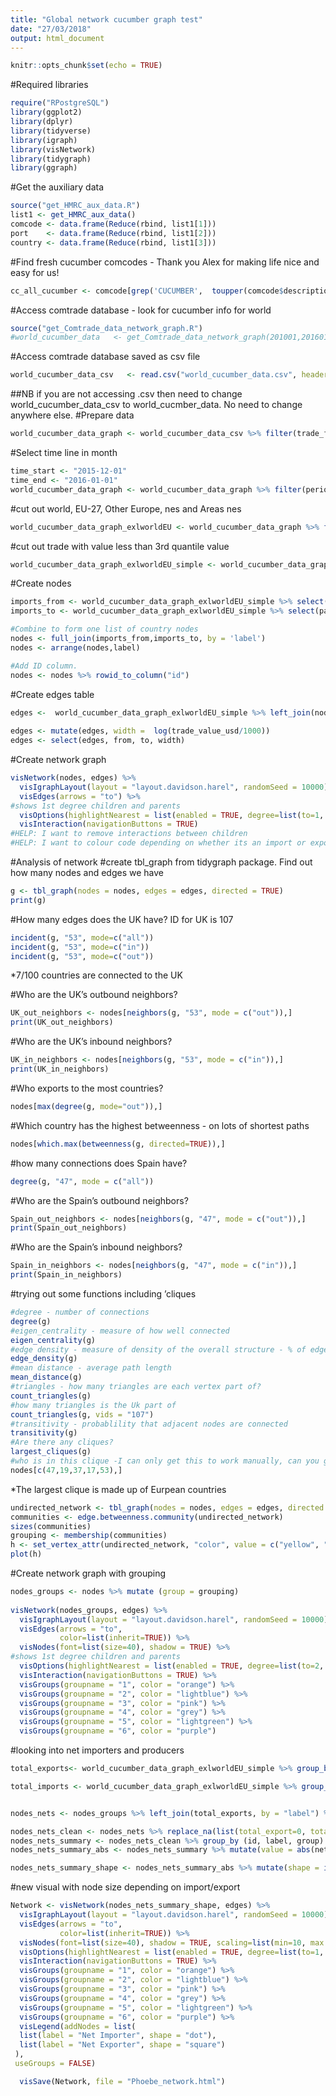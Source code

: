 ```yaml
---
title: "Global network cucumber graph test"
date: "27/03/2018"
output: html_document
---
```


```r
knitr::opts_chunk$set(echo = TRUE)
```

#Required libraries
```r
require("RPostgreSQL")
library(ggplot2)
library(dplyr)
library(tidyverse)
library(igraph)
library(visNetwork)
library(tidygraph)
library(ggraph)
```

#Get the auxiliary data
```r
source("get_HMRC_aux_data.R")
list1 <- get_HMRC_aux_data()
comcode <- data.frame(Reduce(rbind, list1[1]))
port    <- data.frame(Reduce(rbind, list1[2]))
country <- data.frame(Reduce(rbind, list1[3]))
```

#Find fresh cucumber comcodes - Thank you Alex for making life nice and easy for us! 
```r
cc_all_cucumber <- comcode[grep('CUCUMBER',  toupper(comcode$description)),]
```

#Access comtrade database - look for cucumber info for world
```r
source("get_Comtrade_data_network_graph.R")
#world_cucumber_data   <- get_Comtrade_data_network_graph(201001,201601,"default","070700")
```

#Access comtrade database saved as csv file
```r
world_cucumber_data_csv   <- read.csv("world_cucumber_data.csv", header = TRUE, sep = ",")
```

##NB if you are not accessing .csv then need to change world_cucumber_data_csv to world_cucmber_data. No need to change anywhere else. 
#Prepare data
```r
world_cucumber_data_graph <- world_cucumber_data_csv %>% filter(trade_flow=="Imports") %>% select(period,reporter,partner,trade_value_usd) %>% mutate(period = paste0(period,"01")) %>% mutate(period = as.Date(period, "%Y%m%d"))
```

#Select time line in month
```r
time_start <- "2015-12-01"
time_end <- "2016-01-01"
world_cucumber_data_graph <- world_cucumber_data_graph %>% filter(period < time_end & period >= time_start) 
```

#cut out world, EU-27, Other Europe, nes and Areas nes
```r
world_cucumber_data_graph_exlworldEU <- world_cucumber_data_graph %>% filter(partner != "World") %>% filter(reporter != "EU-27") %>% filter(partner != "Other Europe, nes") %>% filter(partner != "Areas, nes")
```

#cut out trade with value less than 3rd quantile value
```r
world_cucumber_data_graph_exlworldEU_simple <- world_cucumber_data_graph_exlworldEU %>% filter(trade_value_usd > 93100)
```


#Create nodes 
```r
imports_from <- world_cucumber_data_graph_exlworldEU_simple %>% select(reporter) %>% rename(label = reporter) %>% distinct(label)
imports_to <- world_cucumber_data_graph_exlworldEU_simple %>% select(partner) %>% rename(label = partner) %>% distinct(label)

#Combine to form one list of country nodes
nodes <- full_join(imports_from,imports_to, by = 'label')
nodes <- arrange(nodes,label)

#Add ID column. 
nodes <- nodes %>% rowid_to_column("id")
```

#Create edges table 
```r
edges <-  world_cucumber_data_graph_exlworldEU_simple %>% left_join(nodes, by = c("reporter" = "label")) %>% rename(to = id) %>% left_join(nodes, by = c("partner"  = "label")) %>% rename(from = id)
          
edges <- mutate(edges, width =  log(trade_value_usd/1000))
edges <- select(edges, from, to, width)

```

#Create network graph
```r
visNetwork(nodes, edges) %>% 
  visIgraphLayout(layout = "layout.davidson.harel", randomSeed = 10000) %>%
  visEdges(arrows = "to") %>%
#shows 1st degree children and parents
  visOptions(highlightNearest = list(enabled = TRUE, degree=list(to=1, from=1), algorithm="hierarchical"), nodesIdSelection = TRUE, clickToUse=TRUE) %>%
  visInteraction(navigationButtons = TRUE)
#HELP: I want to remove interactions between children
#HELP: I want to colour code depending on whether its an import or export
```

#Analysis of network
#create tbl_graph from tidygraph package. Find out how many nodes and edges we have
```r
g <- tbl_graph(nodes = nodes, edges = edges, directed = TRUE) 
print(g)

```

#How many edges does the UK have? ID for UK is 107
```r
incident(g, "53", mode=c("all"))
incident(g, "53", mode=c("in"))
incident(g, "53", mode=c("out"))
```

*7/100 countries are connected to the UK


#Who are the UK's outbound neighbors?
```r
UK_out_neighbors <- nodes[neighbors(g, "53", mode = c("out")),]
print(UK_out_neighbors)
```
#Who are the UK's inbound neighbors?
```r
UK_in_neighbors <- nodes[neighbors(g, "53", mode = c("in")),]
print(UK_in_neighbors)
```

#Who exports to the most countries?
```r
nodes[max(degree(g, mode="out")),]

```


#Which country has the highest betweenness - on lots of shortest paths
```r
nodes[which.max(betweenness(g, directed=TRUE)),]
```

#how many connections does Spain have?
```r
degree(g, "47", mode = c("all"))
```
#Who are the Spain's outbound neighbors?
```r
Spain_out_neighbors <- nodes[neighbors(g, "47", mode = c("out")),]
print(Spain_out_neighbors)
```

#Who are the Spain's inbound neighbors?
```r
Spain_in_neighbors <- nodes[neighbors(g, "47", mode = c("in")),]
print(Spain_in_neighbors)
```

#trying out some functions including 'cliques
```r
#degree - number of connections
degree(g)
#eigen_centrality - measure of how well connected
eigen_centrality(g)
#edge density - measure of density of the overall structure - % of edges out of all possible
edge_density(g)
#mean distance - average path length
mean_distance(g)
#triangles - how many triangles are each vertex part of?
count_triangles(g)
#how many triangles is the Uk part of
count_triangles(g, vids = "107")
#transitivity - probablility that adjacent nodes are connected
transitivity(g)
#Are there any cliques?
largest_cliques(g)
#who is in this clique -I can only get this to work manually, can you get it to work? 
nodes[c(47,19,37,17,53),]
```
*The largest clique is made up of Eurpean countries


```r
undirected_network <- tbl_graph(nodes = nodes, edges = edges, directed = FALSE) 
communities <- edge.betweenness.community(undirected_network) 
sizes(communities)
grouping <- membership(communities)
h <- set_vertex_attr(undirected_network, "color", value = c("yellow", "blue", "red", "lightblue", "green", "purple")[grouping])
plot(h)
```
#Create network graph with grouping
```r
nodes_groups <- nodes %>% mutate (group = grouping)
                                
visNetwork(nodes_groups, edges) %>% 
  visIgraphLayout(layout = "layout.davidson.harel", randomSeed = 10000) %>%
  visEdges(arrows = "to",
           color=list(inherit=TRUE)) %>%
  visNodes(font=list(size=40), shadow = TRUE) %>%
#shows 1st degree children and parents
  visOptions(highlightNearest = list(enabled = TRUE, degree=list(to=2, from=1), algorithm="hierarchical"), nodesIdSelection = TRUE, clickToUse=TRUE) %>%
  visInteraction(navigationButtons = TRUE) %>%
  visGroups(groupname = "1", color = "orange") %>%
  visGroups(groupname = "2", color = "lightblue") %>%
  visGroups(groupname = "3", color = "pink") %>%
  visGroups(groupname = "4", color = "grey") %>%
  visGroups(groupname = "5", color = "lightgreen") %>%
  visGroups(groupname = "6", color = "purple") 
```


#looking into net importers and producers
```r
total_exports<- world_cucumber_data_graph_exlworldEU_simple %>% group_by (partner) %>% summarize(total_export = sum(trade_value_usd)) %>% rename(label = partner)

total_imports <- world_cucumber_data_graph_exlworldEU_simple %>% group_by (reporter) %>% summarize(total_import = sum(trade_value_usd)) %>% rename(label = reporter)


nodes_nets <- nodes_groups %>% left_join(total_exports, by = "label") %>% left_join(total_imports, by = "label")

nodes_nets_clean <- nodes_nets %>% replace_na(list(total_export=0, total_import=0))
nodes_nets_summary <- nodes_nets_clean %>% group_by (id, label, group) %>% mutate(net = total_export - total_import)
nodes_nets_summary_abs <- nodes_nets_summary %>% mutate(value = abs(net))

nodes_nets_summary_shape <- nodes_nets_summary_abs %>% mutate(shape = ifelse(net <0, "dot", ifelse(net >0, "square")))

```


#new visual with node size depending on import/export
```r
Network <- visNetwork(nodes_nets_summary_shape, edges) %>% 
  visIgraphLayout(layout = "layout.davidson.harel", randomSeed = 10000) %>%
  visEdges(arrows = "to",
           color=list(inherit=TRUE)) %>%
  visNodes(font=list(size=40), shadow = TRUE, scaling=list(min=10, max = 50)) %>%
  visOptions(highlightNearest = list(enabled = TRUE, degree=list(to=1, from=1), algorithm="hierarchical"), nodesIdSelection = TRUE, clickToUse=TRUE) %>%
  visInteraction(navigationButtons = TRUE) %>%
  visGroups(groupname = "1", color = "orange") %>%
  visGroups(groupname = "2", color = "lightblue") %>%
  visGroups(groupname = "3", color = "pink") %>%
  visGroups(groupname = "4", color = "grey") %>%
  visGroups(groupname = "5", color = "lightgreen") %>%
  visGroups(groupname = "6", color = "purple") %>%
  visLegend(addNodes = list(
  list(label = "Net Importer", shape = "dot"),
  list(label = "Net Exporter", shape = "square")
 ),
 useGroups = FALSE)

  visSave(Network, file = "Phoebe_network.html")
```
